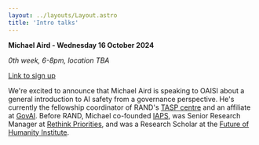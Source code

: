 ```yaml
---
layout: ../layouts/Layout.astro
title: 'Intro talks'
---
```


**Michael Aird - Wednesday 16 October 2024**

*0th week, 6-8pm, location TBA*

[Link to sign up](/) 

We're excited to announce that Michael Aird is speaking to OAISI about a general introduction to AI safety from a governance perspective. He's currently the fellowship coordinator of RAND's [TASP centre](https://www.rand.org/global-and-emerging-risks/centers/technology-and-security-policy.html) and an affiliate at [GovAI](https://www.governance.ai/). Before RAND, Michael co-founded [IAPS](https://www.iaps.ai/), was Senior Research Manager at [Rethink Priorities](https://rethinkpriorities.org/), and was a Research Scholar at the [Future of Humanity Institute](https://en.wikipedia.org/wiki/Future_of_Humanity_Institute).